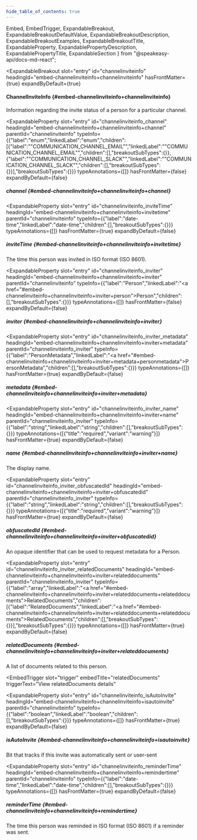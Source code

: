 ```yaml
---
hide_table_of_contents: true
---
```

  Embed,
  EmbedTrigger,
  ExpandableBreakout,
  ExpandableBreakoutDefaultValue,
  ExpandableBreakoutDescription,
  ExpandableBreakoutExamples,
  ExpandableBreakoutTitle,
  ExpandableProperty,
  ExpandablePropertyDescription,
  ExpandablePropertyTitle,
  ExpandableSection
} from "@speakeasy-api/docs-md-react";

<ExpandableSection>

<ExpandableBreakout
  slot="entry"
  id="channelinviteinfo"
  headingId="embed-channelinviteinfo+channelinviteinfo"
  hasFrontMatter={true}
  expandByDefault={true}
>

<ExpandableBreakoutTitle slot="title">

#### ChannelInviteInfo \{#embed-channelinviteinfo+channelinviteinfo\}

</ExpandableBreakoutTitle>

<ExpandableBreakoutDescription slot="description">

Information regarding the invite status of a person for a particular channel.

</ExpandableBreakoutDescription>

<ExpandableBreakoutExamples slot="examples">

</ExpandableBreakoutExamples>

<ExpandableBreakoutDefaultValue slot="defaultValue">

</ExpandableBreakoutDefaultValue>

</ExpandableBreakout>

<ExpandableProperty
  slot="entry"
  id="channelinviteinfo_channel"
  headingId="embed-channelinviteinfo+channelinviteinfo+channel"
  parentId="channelinviteinfo"
  typeInfo={{"label":"enum","linkedLabel":"enum","children":[{"label":"\"COMMUNICATION_CHANNEL_EMAIL\"","linkedLabel":"\"COMMUNICATION_CHANNEL_EMAIL\"","children":[],"breakoutSubTypes":{}},{"label":"\"COMMUNICATION_CHANNEL_SLACK\"","linkedLabel":"\"COMMUNICATION_CHANNEL_SLACK\"","children":[],"breakoutSubTypes":{}}],"breakoutSubTypes":{}}}
  typeAnnotations={[]}
  hasFrontMatter={false}
  expandByDefault={false}
>

<ExpandablePropertyTitle slot="title">

##### channel \{#embed-channelinviteinfo+channelinviteinfo+channel\}

</ExpandablePropertyTitle>

</ExpandableProperty>

<ExpandableProperty
  slot="entry"
  id="channelinviteinfo_inviteTime"
  headingId="embed-channelinviteinfo+channelinviteinfo+invitetime"
  parentId="channelinviteinfo"
  typeInfo={{"label":"date-time","linkedLabel":"date-time","children":[],"breakoutSubTypes":{}}}
  typeAnnotations={[]}
  hasFrontMatter={true}
  expandByDefault={false}
>

<ExpandablePropertyTitle slot="title">

##### inviteTime \{#embed-channelinviteinfo+channelinviteinfo+invitetime\}

</ExpandablePropertyTitle>

<ExpandablePropertyDescription slot="description">

The time this person was invited in ISO format (ISO 8601).

</ExpandablePropertyDescription>

</ExpandableProperty>

<ExpandableProperty
  slot="entry"
  id="channelinviteinfo_inviter"
  headingId="embed-channelinviteinfo+channelinviteinfo+inviter"
  parentId="channelinviteinfo"
  typeInfo={{"label":"Person","linkedLabel":"<a href=\"#embed-channelinviteinfo+channelinviteinfo+inviter+person\">Person</a>","children":[],"breakoutSubTypes":{}}}
  typeAnnotations={[]}
  hasFrontMatter={false}
  expandByDefault={false}
>

<ExpandablePropertyTitle slot="title">

##### inviter \{#embed-channelinviteinfo+channelinviteinfo+inviter\}

</ExpandablePropertyTitle>

</ExpandableProperty>

<ExpandableProperty
  slot="entry"
  id="channelinviteinfo_inviter_metadata"
  headingId="embed-channelinviteinfo+channelinviteinfo+inviter+metadata"
  parentId="channelinviteinfo_inviter"
  typeInfo={{"label":"PersonMetadata","linkedLabel":"<a href=\"#embed-channelinviteinfo+channelinviteinfo+inviter+metadata+personmetadata\">PersonMetadata</a>","children":[],"breakoutSubTypes":{}}}
  typeAnnotations={[]}
  hasFrontMatter={true}
  expandByDefault={false}
>

<ExpandablePropertyTitle slot="title">

##### metadata \{#embed-channelinviteinfo+channelinviteinfo+inviter+metadata\}

</ExpandablePropertyTitle>

<Embed slot="embed">

<EmbedTrigger slot="trigger" embedTitle="metadata" triggerText="View metadata details">

<Embedmetadata />

</EmbedTrigger>

</Embed>

</ExpandableProperty>

<ExpandableProperty
  slot="entry"
  id="channelinviteinfo_inviter_name"
  headingId="embed-channelinviteinfo+channelinviteinfo+inviter+name"
  parentId="channelinviteinfo_inviter"
  typeInfo={{"label":"string","linkedLabel":"string","children":[],"breakoutSubTypes":{}}}
  typeAnnotations={[{"title":"required","variant":"warning"}]}
  hasFrontMatter={true}
  expandByDefault={false}
>

<ExpandablePropertyTitle slot="title">

##### name \{#embed-channelinviteinfo+channelinviteinfo+inviter+name\}

</ExpandablePropertyTitle>

<ExpandablePropertyDescription slot="description">

The display name.

</ExpandablePropertyDescription>

</ExpandableProperty>

<ExpandableProperty
  slot="entry"
  id="channelinviteinfo_inviter_obfuscatedId"
  headingId="embed-channelinviteinfo+channelinviteinfo+inviter+obfuscatedid"
  parentId="channelinviteinfo_inviter"
  typeInfo={{"label":"string","linkedLabel":"string","children":[],"breakoutSubTypes":{}}}
  typeAnnotations={[{"title":"required","variant":"warning"}]}
  hasFrontMatter={true}
  expandByDefault={false}
>

<ExpandablePropertyTitle slot="title">

##### obfuscatedId \{#embed-channelinviteinfo+channelinviteinfo+inviter+obfuscatedid\}

</ExpandablePropertyTitle>

<ExpandablePropertyDescription slot="description">

An opaque identifier that can be used to request metadata for a Person.

</ExpandablePropertyDescription>

</ExpandableProperty>

<ExpandableProperty
  slot="entry"
  id="channelinviteinfo_inviter_relatedDocuments"
  headingId="embed-channelinviteinfo+channelinviteinfo+inviter+relateddocuments"
  parentId="channelinviteinfo_inviter"
  typeInfo={{"label":"array","linkedLabel":"<a href=\"#embed-channelinviteinfo+channelinviteinfo+inviter+relateddocuments+relateddocuments\">RelatedDocuments</a>","children":[{"label":"RelatedDocuments","linkedLabel":"<a href=\"#embed-channelinviteinfo+channelinviteinfo+inviter+relateddocuments+relateddocuments\">RelatedDocuments</a>","children":[],"breakoutSubTypes":{}}],"breakoutSubTypes":{}}}
  typeAnnotations={[]}
  hasFrontMatter={true}
  expandByDefault={false}
>

<ExpandablePropertyTitle slot="title">

##### relatedDocuments \{#embed-channelinviteinfo+channelinviteinfo+inviter+relateddocuments\}

</ExpandablePropertyTitle>

<ExpandablePropertyDescription slot="description">

A list of documents related to this person.

</ExpandablePropertyDescription>

<Embed slot="embed">

<EmbedTrigger
  slot="trigger"
  embedTitle="relatedDocuments"
  triggerText="View relatedDocuments details"
>

<Embedrelateddocuments />

</EmbedTrigger>

</Embed>

</ExpandableProperty>

<ExpandableProperty
  slot="entry"
  id="channelinviteinfo_isAutoInvite"
  headingId="embed-channelinviteinfo+channelinviteinfo+isautoinvite"
  parentId="channelinviteinfo"
  typeInfo={{"label":"boolean","linkedLabel":"boolean","children":[],"breakoutSubTypes":{}}}
  typeAnnotations={[]}
  hasFrontMatter={true}
  expandByDefault={false}
>

<ExpandablePropertyTitle slot="title">

##### isAutoInvite \{#embed-channelinviteinfo+channelinviteinfo+isautoinvite\}

</ExpandablePropertyTitle>

<ExpandablePropertyDescription slot="description">

Bit that tracks if this invite was automatically sent or user-sent

</ExpandablePropertyDescription>

</ExpandableProperty>

<ExpandableProperty
  slot="entry"
  id="channelinviteinfo_reminderTime"
  headingId="embed-channelinviteinfo+channelinviteinfo+remindertime"
  parentId="channelinviteinfo"
  typeInfo={{"label":"date-time","linkedLabel":"date-time","children":[],"breakoutSubTypes":{}}}
  typeAnnotations={[]}
  hasFrontMatter={true}
  expandByDefault={false}
>

<ExpandablePropertyTitle slot="title">

##### reminderTime \{#embed-channelinviteinfo+channelinviteinfo+remindertime\}

</ExpandablePropertyTitle>

<ExpandablePropertyDescription slot="description">

The time this person was reminded in ISO format (ISO 8601) if a reminder was sent.

</ExpandablePropertyDescription>

</ExpandableProperty>

</ExpandableSection>